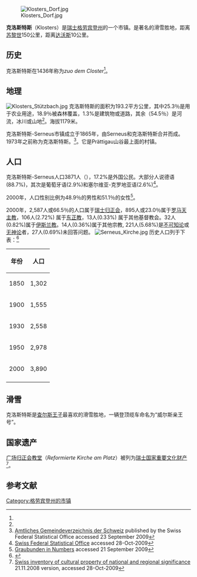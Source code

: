 [[File:Klosters_Dorf.jpg|thumb]]

'''克洛斯特斯'''（Klosters）是[[瑞士|瑞士]][[格劳宾登州|格劳宾登州]]的一个市镇。是著名的滑雪胜地，距离[[苏黎世|苏黎世]]150公里，距离[[达沃斯|达沃斯]]10公里。

==历史==
克洛斯特斯在1436年称为''zuo dem Closter''<ref name=HDS/>。

==地理==
[[File:Klosters_Stützbach.jpg|thumb]]
克洛斯特斯的面积为193.2平方公里，其中25.3％是用于农业用途，18.9％被森林覆盖，1.3%是建筑物或道路，其余（54.5％）是河流，冰川或山地<ref name=SFSO/>。海拔1179米。

克洛斯特斯-Serneus市镇成立于1865年，由Serneus和克洛斯特斯合并而成。1973年之前称为克洛斯特斯。<ref name=Fusion>[http://www.bfs.admin.ch/bfs/portal/de/index/infothek/nomenklaturen/blank/blank/gem_liste/03.html Amtliches Gemeindeverzeichnis der Schweiz] {{Wayback|url=http://www.bfs.admin.ch/bfs/portal/de/index/infothek/nomenklaturen/blank/blank/gem_liste/03.html |date=20160513185140 }} published by the Swiss Federal Statistical Office {{de icon}} accessed 23 September 2009</ref>。它是Prättigau山谷最上面的村镇。

==人口==
克洛斯特斯-Serneus人口3871人（{{as of|2008}}），17.2%是外国公民。大部分人说德语(88.7%)，其次是葡萄牙语(2.9%)和塞尔维亚-克罗地亚语(2.6%)<ref name=SFSO>[http://www.bfs.admin.ch/bfs/portal/en/index/regionen/regionalportraets/gemeindesuche.html Swiss Federal Statistical Office] {{Wayback|url=http://www.bfs.admin.ch/bfs/portal/en/index/regionen/regionalportraets/gemeindesuche.html |date=20110904041839 }} accessed 28-Oct-2009</ref>。  

2000年，人口性别比例为48.9％的男性和51.1％的女性<ref name=GR_Numbers>[http://www.gr.ch/DE/institutionen/verwaltung/dvs/awt/dienstleistungen/volkswirtschaftlichegrundlagen/Seiten/default.aspx Graubunden in Numbers] {{Wayback|url=http://www.gr.ch/DE/institutionen/verwaltung/dvs/awt/dienstleistungen/volkswirtschaftlichegrundlagen/Seiten/default.aspx |date=20090924000647 }} {{de icon}} accessed 21 September 2009</ref>。

2000年，2,587人或66.5％的人口属于[[瑞士归正会|瑞士归正会]]，895人或23.0％属于[[罗马天主教|罗马天主教]]，106人(2.72%) 属于[[东正教|东正教]]，13人(0.33%) 属于其他基督教会。32人(0.82%)属于[[伊斯兰教|伊斯兰教]]。14人(0.36%)属于其他宗教, 221人(5.68%)是[[不可知论|不可知论]]或[[无神论|无神论]]者，27人(0.69%)未回答问题。
[[File:Serneus_Kirche.jpg|thumb]]
历史人口列于下表：<ref name=HDS>{{HDS|1575|Klosters-Serneus}}</ref>
{| class="wikitable"
|-
! 年份
! 人口 
|-
| 1850
| 1,302
|-
| 1900
|  1,555
|-
| 1930
|  2,558
|-
| 1950
|  2,978
|-
| 2000
|  3,890
|-
|}

==滑雪==
克洛斯特斯是[[查尔斯王子|查尔斯王子]]最喜欢的滑雪胜地，一辆登顶缆车命名为“威尔斯亲王号”。

==国家遗产==
[[广场归正会教堂|广场归正会教堂]]（''Reformierte Kirche am Platz''）被列为[[瑞士国家和区域重要文化财产名录|瑞士国家重要文化财产]]<ref>[http://www.bevoelkerungsschutz.admin.ch/internet/bs/de/home/themen/kgs/kgs_inventar.html Swiss inventory of cultural property of national and regional significance] {{Wayback|url=http://www.bevoelkerungsschutz.admin.ch/internet/bs/de/home/themen/kgs/kgs_inventar.html |date=20090501142322 }} 21.11.2008 version, {{de icon}} accessed 28-Oct-2009</ref>。

==参考文献==
{{reflist}}
{{commonscat|Klosters-Serneus}}

[[Category:格劳宾登州的市镇|Category:格劳宾登州的市镇]]
